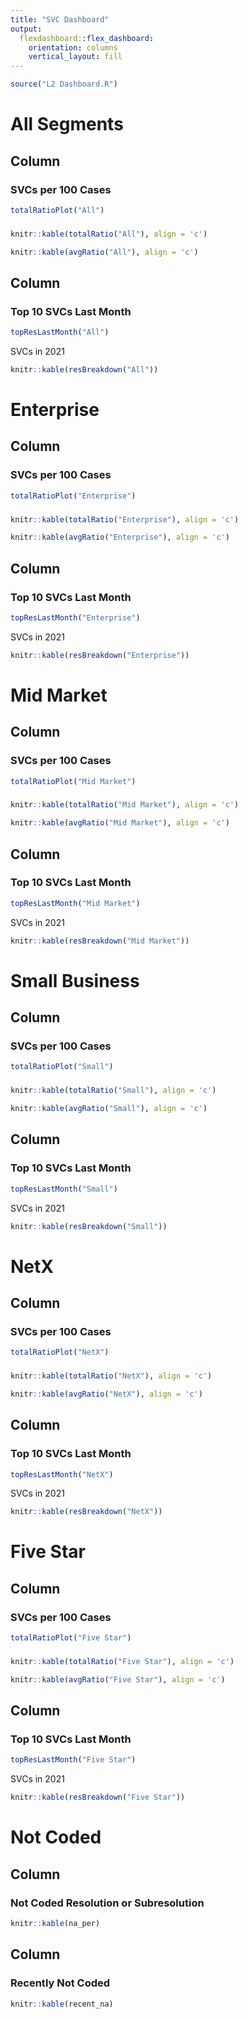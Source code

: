 ---
title: "SVC Dashboard"
output: 
  flexdashboard::flex_dashboard:
    orientation: columns
    vertical_layout: fill
---

```{r setup, include=FALSE}
source("L2 Dashboard.R")
```
All Segments
===================================== 

Column {data-width=350}
-----------------------------------------------------------------------

### SVCs per 100 Cases

```{r}
totalRatioPlot("All")
```

### 

```{r}
knitr::kable(totalRatio("All"), align = 'c')
```

```{r}
knitr::kable(avgRatio("All"), align = 'c')
```

Column {data-width=500}
-----------------------------------------------------------------------

### Top 10 SVCs Last Month

```{r}
topResLastMonth("All")
```
SVCs in 2021
```{r}
knitr::kable(resBreakdown("All"))

```

Enterprise
=====================================

Column {data-width=350}
-----------------------------------------------------------------------

### SVCs per 100 Cases
```{r}
totalRatioPlot("Enterprise")

```

###
```{r}
knitr::kable(totalRatio("Enterprise"), align = 'c')
```

```{r}
knitr::kable(avgRatio("Enterprise"), align = 'c')
```

Column {data-width=500}
-----------------------------------------------------------------------
### Top 10 SVCs Last Month
```{r}
topResLastMonth("Enterprise")

```
SVCs in 2021
```{r}
knitr::kable(resBreakdown("Enterprise"))
```


Mid Market 
===================================== 
Column {data-width=350}
-----------------------------------------------------------------------

### SVCs per 100 Cases
```{r}
totalRatioPlot("Mid Market")

```

###
```{r}
knitr::kable(totalRatio("Mid Market"), align = 'c')
```

```{r}
knitr::kable(avgRatio("Mid Market"), align = 'c')
```

Column {data-width=500}
-----------------------------------------------------------------------
### Top 10 SVCs Last Month
```{r}
topResLastMonth("Mid Market")

```
SVCs in 2021
```{r}
knitr::kable(resBreakdown("Mid Market"))
```


Small Business
===================================== 
Column {data-width=350}
-----------------------------------------------------------------------

### SVCs per 100 Cases
```{r}
totalRatioPlot("Small")

```

###
```{r}
knitr::kable(totalRatio("Small"), align = 'c')
```

```{r}
knitr::kable(avgRatio("Small"), align = 'c')
```

Column {data-width=500}
-----------------------------------------------------------------------
### Top 10 SVCs Last Month
```{r}
topResLastMonth("Small")

```
SVCs in 2021
```{r}
knitr::kable(resBreakdown("Small"))
```


NetX
===================================== 
Column {data-width=350}
-----------------------------------------------------------------------

### SVCs per 100 Cases
```{r}
totalRatioPlot("NetX")

```

###
```{r}
knitr::kable(totalRatio("NetX"), align = 'c')
```

```{r}
knitr::kable(avgRatio("NetX"), align = 'c')
```

Column {data-width=500}
-----------------------------------------------------------------------
### Top 10 SVCs Last Month
```{r}
topResLastMonth("NetX")

```
SVCs in 2021
```{r}
knitr::kable(resBreakdown("NetX"))
```

Five Star
===================================== 
Column {data-width=350}
-----------------------------------------------------------------------

### SVCs per 100 Cases
```{r}
totalRatioPlot("Five Star")

```

###
```{r}
knitr::kable(totalRatio("Five Star"), align = 'c')
```

```{r}
knitr::kable(avgRatio("Five Star"), align = 'c')
```

Column {data-width=500}
-----------------------------------------------------------------------
### Top 10 SVCs Last Month
```{r}
topResLastMonth("Five Star")

```
SVCs in 2021
```{r}
knitr::kable(resBreakdown("Five Star"))
```

Not Coded
===================================== 
Column {data-width=350}
-----------------------------------------------------------------------
### Not Coded Resolution or Subresolution
```{r}
knitr::kable(na_per)
```

Column {data-width=350}
-----------------------------------------------------------------------
### Recently Not Coded
```{r}
knitr::kable(recent_na)
```
